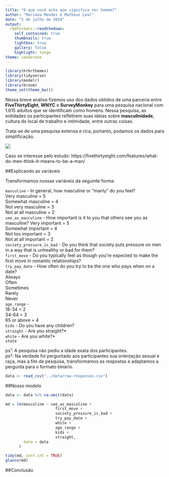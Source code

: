 ---
title: "O que você acha que significa ser homem?"
author: "Mariana Mendes e Matheus Leal"
date: "5 de julho de 2019"
output:
  rmdformats::readthedown:
    self_contained: true
    thumbnails: true
    lightbox: true
    gallery: false
    highlight: tango
theme: sandstone
---

```{r message=FALSE, warning=FALSE, include=FALSE, paged.print=TRUE}
library(hrbrthemes)
library(tidyverse)
library(modelr)
library(broom)
theme_set(theme_bw())
```

Nessa breve análise fizemos uso dos dados obtidos de uma parceria entre **FiveThirtyEight**, **WNYC** e **SurveyMonkey** para uma pesquisa nacional com 1.615 adultos que se identificam como homens. Nessa pesquisa, as entidades os participantes refletirem suas ideias sobre **masculinidade**, cultura do local de trabalho e intimidade, entre outras coisas.

Trata-se de uma pesquisa extensa e rica, portanto, podamos os dados para simplificação. 

![](https://fivethirtyeight.com/wp-content/uploads/2018/06/0620_masculinity-4x3.jpg?w=575)

Caso se interesse pelo estudo: https://fivethirtyeight.com/features/what-do-men-think-it-means-to-be-a-man/

##Explicando as variáveis

Transformamos nossas variáveis da seguinte forma:

`masculine` - In general, how masculine or “manly” do you feel?  
  Very masculine = 5  
  Somewhat masculine = 4  
  Not very masculine = 3  
  Not at all masculine = 2  
`see_as_masculine` - How important is it to you that others see you as masculine?
  Very important = 5  
  Somewhat important = 4  
  Not too important = 3  
  Not at all important = 2  
`society_pressure_is_bad` - Do you think that society puts pressure on men in a way that is unhealthy or bad for them?  
`first_move` - Do you typically feel as though you’re expected to make the first move in romantic relationships?  
`try_pay_date` - How often do you try to be the one who pays when on a date?  
  Always  
  Often  
  Sometimes  
  Rarely  
  Never  
`age_range` -  
  18-34 = 2  
  34-64 = 3  
  65 or above = 4  
`kids` - Do you have any children?  
`straight` - Are you straight?*  
`white` - Are you white?*  
`state`  

ps¹: A pesquisa não pediu a idade exata dos participantes.  
ps²: Na verdade foi perguntado aos participantes sua orientação sexual e raça, mas a fim de pesquisa, transformamos as respostas e adaptamos a pergunta para o formato binário.

```{r message=FALSE, warning=FALSE, include=FALSE, paged.print=TRUE}
data <- read_csv("../data/raw-responses.csv")
```

##Nosso modelo

```{r}
data <- data %>% na.omit(data)

md = lm(masculine ~ see_as_masculine + 
                      first_move + 
                      society_pressure_is_bad + 
                      try_pay_date +
                      white +
                      age_range +
                      kids +
                      straight,
        data = data
      )

tidy(md, conf.int = TRUE)
glance(md)
```

##Conclusão
